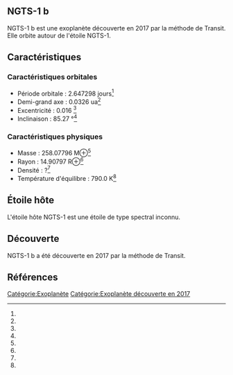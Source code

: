 == NGTS-1 b ==

{{Infobox Exoplanète
| nom = NGTS-1 b
| image = 
| légende = 
| étoile = NGTS-1
| constellation = 
| ascension_droite = 
| déclinaison = 
| distance = ?
| type_spectral = ?
| masse = 258.07796 M⊕<ref></ref>
| rayon = 14.90797 R⊕<ref></ref>
| densité = ?<ref></ref>
| gravité = ?<ref></ref>
| température = 790.0 K<ref></ref>
| période = 2.647298 j<ref></ref>
| demi_grand_axe = 0.0326 ua<ref></ref>
| excentricité = 0.016 <ref></ref>
| inclinaison = 85.27 °<ref></ref>
| méthode_découverte = Transit
| date_découverte = 2017
| statut = Confirmée
}}

NGTS-1 b est une exoplanète découverte en 2017 par la méthode de Transit. Elle orbite autour de l'étoile NGTS-1.

== Caractéristiques ==

=== Caractéristiques orbitales ===
* Période orbitale : 2.647298 jours<ref></ref>
* Demi-grand axe : 0.0326 ua<ref></ref>
* Excentricité : 0.016 <ref></ref>
* Inclinaison : 85.27 °<ref></ref>

=== Caractéristiques physiques ===
* Masse : 258.07796 M⊕<ref></ref>
* Rayon : 14.90797 R⊕<ref></ref>
* Densité : ?<ref></ref>
* Température d'équilibre : 790.0 K<ref></ref>

== Étoile hôte ==

{{Infobox Étoile
| nom = NGTS-1
| image = 
| légende = 
| constellation = 
| ascension_droite = 
| déclinaison = 
| distance = ?
| type_spectral = ?
| magnitude_absolue = 
| magnitude_apparente = 
| masse = ?<ref></ref>
| rayon = ?<ref></ref>
| température = ?<ref></ref>
| métallicité = ?<ref></ref>
| âge = ?<ref></ref>
}}

L'étoile hôte NGTS-1 est une étoile de type spectral inconnu.

== Découverte ==

NGTS-1 b a été découverte en 2017 par la méthode de Transit.

== Références ==
<references />

[[Catégorie:Exoplanète]]
[[Catégorie:Exoplanète découverte en 2017]]
